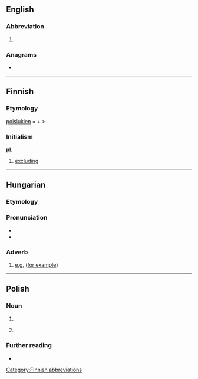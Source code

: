 {{also|pl|Pl|PL|.pl|Pl.}}
==English==

===Abbreviation===
{{rfc-header|Abbreviation}}
{{en-abbr}}

# {{abbreviation of|plural|lang=en}}

===Anagrams===
* {{anagrams|en|a=lp|LP|lp}}

----

==Finnish==

===Etymology===
[[poislukien]] = {{m|fi|pois||out}} + {{m|fi|lukien||counting}} >

===Initialism===
{{rfc-header|Initialism}}
'''pl.'''

# [[excluding]]

[[Category:Finnish abbreviations]]

----

==Hungarian==

===Etymology===
{{abbreviation of|például||for example|lang=hu}}

===Pronunciation===
* {{hu-IPA|például}}
* {{audio|Hu-például.ogg|Audio|lang=hu}}

===Adverb===
{{head|hu|adverb}}

# [[e.g.]] ([[for example]])

----

==Polish==

===Noun===
{{pl-noun|m-in}}

# {{abbreviation of|plac||t=square (in a town)|lang=pl}}
# {{abbreviation of|pluralis||t=plural number|lang=pl}}
#: {{syn|pl|plur.|lm}}

===Further reading===
* {{R:PWN}}